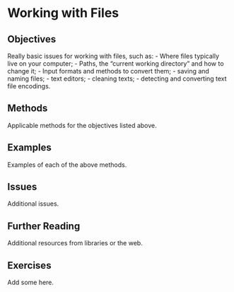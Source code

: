 # Working with Files {#sec-acquire-files}

## Objectives

Really basic issues for working with files, such as: - Where files typically live on your computer; - Paths, the "current working directory" and how to change it; - Input formats and methods to convert them; - saving and naming files; - text editors; - cleaning texts; - detecting and converting text file encodings.

## Methods

Applicable methods for the objectives listed above.

## Examples

Examples of each of the above methods.

## Issues

Additional issues.

## Further Reading

Additional resources from libraries or the web.

## Exercises

Add some here.
